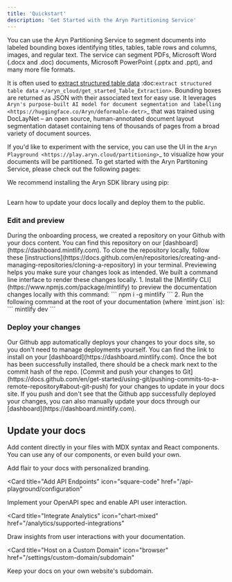 ```yaml
---
title: 'Quickstart'
description: 'Get Started with the Aryn Partitioning Service'
---
```



You can use the Aryn Partitioning Service to segment documents into labeled bounding boxes identifying titles, tables, table rows and columns, images, and regular text. The service can segment PDFs, Microsoft Word (.docx and .doc) documents, Microsoft PowerPoint (.pptx and .ppt), and many more file formats. 

It is often used to [extract structured table data](https://www.npmjs.com/package/mintlify)
:doc:`extract structured table data </aryn_cloud/get_started_Table_Extraction>`. Bounding boxes are returned as JSON with their associated text for easy use. It leverages `Aryn's purpose-built AI model for document segmentation and labelling <https://huggingface.co/Aryn/deformable-detr>`_ that was trained using DocLayNet – an open source, human-annotated document layout segmentation dataset containing tens of thousands of pages from a broad variety of document sources.


If you'd like to experiment with the service, you can use the UI in the `Aryn Playground <https://play.aryn.cloud/partitioning>`_ to visualize how your documents will be partitioned. To get started with the Aryn Partitoning Service, please check out the following pages:


We recommend installing the Aryn SDK library using pip:




## 

Learn how to update your docs locally and deploy them to the public.

### Edit and preview

<AccordionGroup>
  <Accordion icon="image" title="Clone your docs locally">
    During the onboarding process, we created a repository on your Github with
    your docs content. You can find this repository on our
    [dashboard](https://dashboard.mintlify.com). To clone the repository
    locally, follow these
    [instructions](https://docs.github.com/en/repositories/creating-and-managing-repositories/cloning-a-repository)
    in your terminal.
  </Accordion>
  <Accordion icon="table" title="Preview changes">
    Previewing helps you make sure your changes look as intended. We built a
    command line interface to render these changes locally. 1. Install the
    [Mintlify CLI](https://www.npmjs.com/package/mintlify) to preview the
    documentation changes locally with this command: ``` npm i -g mintlify ```
    2. Run the following command at the root of your documentation (where
    `mint.json` is): ``` mintlify dev ```
  </Accordion>
</AccordionGroup>

### Deploy your changes

<AccordionGroup>

<Accordion icon="message-bot" title="Install our Github app">
  Our Github app automatically deploys your changes to your docs site, so you
  don't need to manage deployments yourself. You can find the link to install on
  your [dashboard](https://dashboard.mintlify.com). Once the bot has been
  successfully installed, there should be a check mark next to the commit hash
  of the repo.
</Accordion>
<Accordion icon="rocket" title="Push your changes">
  [Commit and push your changes to
  Git](https://docs.github.com/en/get-started/using-git/pushing-commits-to-a-remote-repository#about-git-push)
  for your changes to update in your docs site. If you push and don't see that
  the Github app successfully deployed your changes, you can also manually
  update your docs through our [dashboard](https://dashboard.mintlify.com).
</Accordion>

</AccordionGroup>

## Update your docs

Add content directly in your files with MDX syntax and React components. You can use any of our components, or even build your own.

<CardGroup>

<Card title="Style Your Docs" icon="paintbrush" href="/settings/global">
  Add flair to your docs with personalized branding.
</Card>

<Card
  title="Add API Endpoints"
  icon="square-code"
  href="/api-playground/configuration"
>
  Implement your OpenAPI spec and enable API user interaction.
</Card>

<Card
  title="Integrate Analytics"
  icon="chart-mixed"
  href="/analytics/supported-integrations"
>
  Draw insights from user interactions with your documentation.
</Card>

<Card
  title="Host on a Custom Domain"
  icon="browser"
  href="/settings/custom-domain/subdomain"
>
  Keep your docs on your own website's subdomain.
</Card>

</CardGroup>
